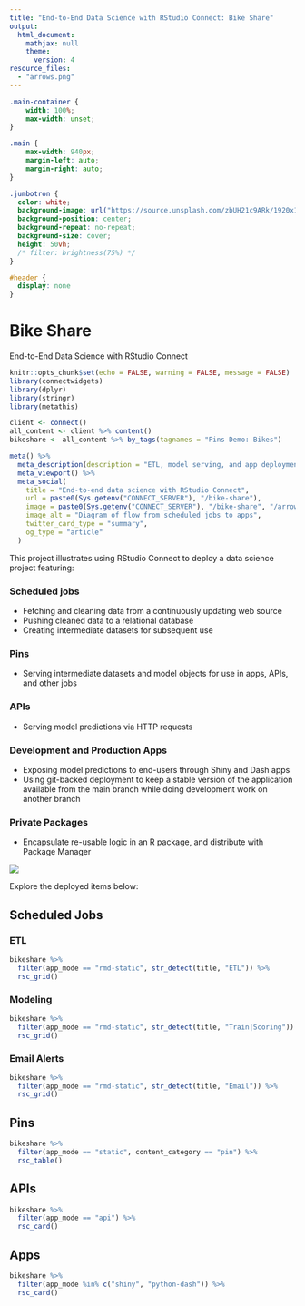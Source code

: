 ```yaml
---
title: "End-to-End Data Science with RStudio Connect: Bike Share"
output:
  html_document:
    mathjax: null
    theme:
      version: 4
resource_files:
  - "arrows.png"
---
```



```css
.main-container {
    width: 100%;
    max-width: unset;
}

.main {
    max-width: 940px;
    margin-left: auto;
    margin-right: auto;
}

.jumbotron {
  color: white;
  background-image: url("https://source.unsplash.com/zbUH21c9ARk/1920x1080");
  background-position: center;
  background-repeat: no-repeat;
  background-size: cover;
  height: 50vh;
  /* filter: brightness(75%) */
}

#header {
  display: none
}
```

<div class="jumbotron jumbotron-fluid">
<div class="container">
<h1 class="display-3" color="#f0f0f0">Bike Share</h1>
<p class="lead">End-to-End Data Science with RStudio Connect</p>
</div>
</div>


```r
knitr::opts_chunk$set(echo = FALSE, warning = FALSE, message = FALSE)
library(connectwidgets)
library(dplyr)
library(stringr)
library(metathis)

client <- connect()
all_content <- client %>% content()
bikeshare <- all_content %>% by_tags(tagnames = "Pins Demo: Bikes")
```

```r
meta() %>% 
  meta_description(description = "ETL, model serving, and app deployment--powered by RStudio Connect.") %>% 
  meta_viewport() %>% 
  meta_social(
    title = "End-to-end data science with RStudio Connect",
    url = paste0(Sys.getenv("CONNECT_SERVER"), "/bike-share"),
    image = paste0(Sys.getenv("CONNECT_SERVER"), "/bike-share", "/arrows.png"),
    image_alt = "Diagram of flow from scheduled jobs to apps",
    twitter_card_type = "summary",
    og_type = "article"
  )
```


<div class="main">

This project illustrates using RStudio Connect to deploy a data science project featuring:

### Scheduled jobs

- Fetching and cleaning data from a continuously updating web source
- Pushing cleaned data to a relational database
- Creating intermediate datasets for subsequent use

### Pins

- Serving intermediate datasets and model objects for use in apps, APIs, and other jobs

### APIs

- Serving model predictions via HTTP requests

### Development and Production Apps
  
- Exposing model predictions to end-users through Shiny and Dash apps
- Using git-backed deployment to keep a stable version of the application available from the main branch while doing development work on another branch

### Private Packages

- Encapsulate re-usable logic in an R package, and distribute with Package Manager

![](arrows.png)

Explore the deployed items below:

## Scheduled Jobs {.tabset}

### ETL

```r
bikeshare %>% 
  filter(app_mode == "rmd-static", str_detect(title, "ETL")) %>% 
  rsc_grid()
```

### Modeling

```r
bikeshare %>% 
  filter(app_mode == "rmd-static", str_detect(title, "Train|Scoring")) %>% 
  rsc_grid()
```

### Email Alerts

```r
bikeshare %>% 
  filter(app_mode == "rmd-static", str_detect(title, "Email")) %>% 
  rsc_grid()
```

## Pins

```r
bikeshare %>% 
  filter(app_mode == "static", content_category == "pin") %>% 
  rsc_table()
```

## APIs

```r
bikeshare %>% 
  filter(app_mode == "api") %>% 
  rsc_card()
```

## Apps

```r
bikeshare %>%
  filter(app_mode %in% c("shiny", "python-dash")) %>% 
  rsc_card()
```

</div>
